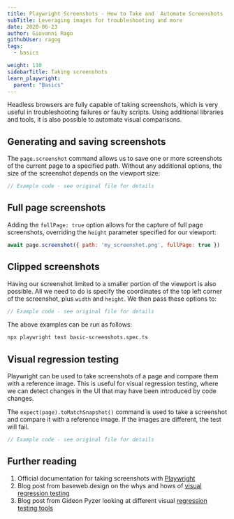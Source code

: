 ```yaml
---
title: Playwright Screenshots - How to Take and  Automate Screenshots
subTitle: Leveraging images for troubleshooting and more
date: 2020-06-23
author: Giovanni Rago
githubUser: ragog
tags:
  - basics

weight: 110
sidebarTitle: Taking screenshots
learn_playwright:
  parent: "Basics"
---
```


Headless browsers are fully capable of taking screenshots, which is very useful in troubleshooting failures or faulty scripts. Using additional libraries and tools, it is also possible to automate visual comparisons.



## Generating and saving screenshots

The `page.screenshot` command allows us to save one or more screenshots of the current page to a specified path. Without any additional options, the size of the screenshot depends on the viewport size:

```ts basic-screenshot.spec.ts
// Example code - see original file for details
```


## Full page screenshots

Adding the `fullPage: true` option allows for the capture of full page screenshots, overriding the `height` parameter specified for our viewport:

```js
await page.screenshot({ path: 'my_screenshot.png', fullPage: true })
```

## Clipped screenshots

Having our screenshot limited to a smaller portion of the viewport is also possible. All we need to do is specify the coordinates of the top left corner of the screenshot, plus `width` and `height`. We then pass these options to:

```ts basic-screenshot-clipped.spec.ts
// Example code - see original file for details
```


The above examples can be run as follows:
```sh
npx playwright test basic-screenshots.spec.ts
```

## Visual regression testing

Playwright can be used to take screenshots of a page and compare them with a reference image. This is useful for visual 
regression testing, where we can detect changes in the UI that may have been introduced by code changes.

The `expect(page).toMatchSnapshot()` command is used to take a screenshot and compare it with a reference image. If the images are different, the test will fail.

```ts visual-regression.spec.ts
// Example code - see original file for details
```



## Further reading
1. Official documentation for taking screenshots with [Playwright](https://playwright.dev/docs/verification?_highlight=screenshot#screenshots)
2. Blog post from baseweb.design on the whys and hows of [visual regression testing](https://baseweb.design/blog/visual-regression-testing/)
3. Blog post from Gideon Pyzer looking at different visual [regression testing tools](https://gideonpyzer.dev/blog/2018/06/25/visual-regression-testing/)
